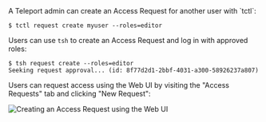 <Tabs>
<TabItem label="As an Admin">
  A Teleport admin can create an Access Request for another user with `tctl`:

  ```code
  $ tctl request create myuser --roles=editor
  ```

</TabItem>
<TabItem label="As a User">

  Users can use `tsh` to create an Access Request and log in with approved roles:
  ```code
  $ tsh request create --roles=editor
  Seeking request approval... (id: 8f77d2d1-2bbf-4031-a300-58926237a807)
  ```

</TabItem>
<TabItem label="From the Web UI">

  Users can request access using the Web UI by visiting the "Access Requests"
  tab and clicking "New Request":

  ![Creating an Access Request using the Web UI](../../../img/request-access.png)

</TabItem>
</Tabs>
